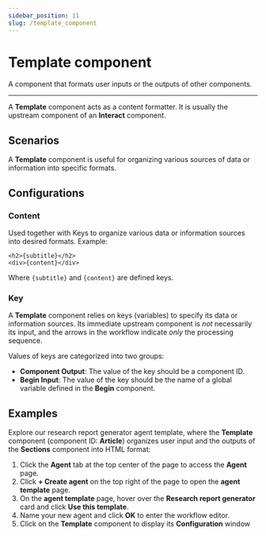 ```yaml
---
sidebar_position: 11
slug: /template_component
---
```


# Template component

A component that formats user inputs or the outputs of other components.

---

A **Template** component acts as a content formatter. It is usually the upstream component of an **Interact** component.


## Scenarios

A **Template** component is useful for organizing various sources of data or information into specific formats.

## Configurations

### Content 

Used together with Keys to organize various data or information sources into desired formats. Example:

```text
<h2>{subtitle}</h2>
<div>{content}</div>
```

Where `{subtitle}` and `{content}` are defined keys.

### Key 

A **Template** component relies on keys (variables) to specify its data or information sources. Its immediate upstream component is *not* necessarily its input, and the arrows in the workflow indicate *only* the processing sequence.

Values of keys are categorized into two groups:

- **Component Output**: The value of the key should be a component ID.
- **Begin Input**: The value of the key should be the name of a global variable defined in the **Begin** component.

## Examples

Explore our research report generator agent template, where the **Template** component (component ID: **Article**) organizes user input and the outputs of the **Sections** component into HTML format:

1. Click the **Agent** tab at the top center of the page to access the **Agent** page.
2. Click **+ Create agent** on the top right of the page to open the **agent template** page.
3. On the **agent template** page, hover over the **Research report generator** card and click **Use this template**.
4. Name your new agent and click **OK** to enter the workflow editor.
5. Click on the **Template** component to display its **Configuration** window
